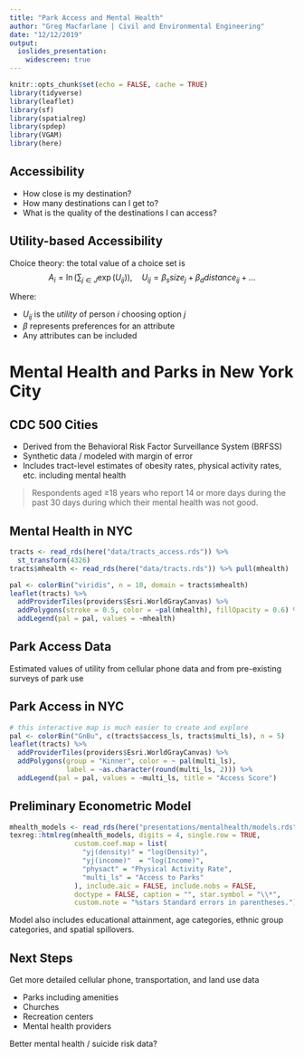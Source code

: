 ```yaml
---
title: "Park Access and Mental Health"
author: "Greg Macfarlane | Civil and Environmental Engineering"
date: "12/12/2019"
output: 
  ioslides_presentation:
    widescreen: true
---
```



```r
knitr::opts_chunk$set(echo = FALSE, cache = TRUE)
library(tidyverse)
library(leaflet)
library(sf)
library(spatialreg)
library(spdep)
library(VGAM)
library(here)
```

## Accessibility{.pause}

 - How close is my destination?
 - How many destinations can I get to?
 - What is the quality of the destinations I can access?

## Utility-based Accessibility
Choice theory: the total value of a choice set is
$$A_i = \ln\left(\sum_{j\in J}\exp(U_{ij})\right), \quad U_{ij} = \beta_s size_j + \beta_d distance_{ij} + \ldots$$

Where:

  - $U_{ij}$ is the *utility* of person $i$ choosing option $j$
  - $\beta$ represents preferences for an attribute
  - Any attributes can be included


# Mental Health and Parks in New York City

## CDC 500 Cities

  - Derived from the Behavioral Risk Factor Surveillance System (BRFSS)
  - Synthetic data / modeled with margin of error
  - Includes tract-level estimates of obesity rates, physical activity rates, etc. including mental health
  
<blockquote>
Respondents aged ≥18 years who report 14 or more days during the past 30 days
during which their mental health was not good.
</blockquote>

## Mental Health in NYC
```r
tracts <- read_rds(here("data/tracts_access.rds")) %>%
  st_transform(4326)
tracts$mhealth <- read_rds(here("data/tracts.rds")) %>% pull(mhealth)
```

```r
pal <- colorBin("viridis", n = 10, domain = tracts$mhealth)
leaflet(tracts) %>%
  addProviderTiles(providers$Esri.WorldGrayCanvas) %>%
  addPolygons(stroke = 0.5, color = ~pal(mhealth), fillOpacity = 0.6) %>%
  addLegend(pal = pal, values = ~mhealth)
```

## Park Access Data

Estimated values of utility from cellular phone data and from pre-existing
surveys of park use

## Park Access in NYC

```r
# this interactive map is much easier to create and explore
pal <- colorBin("GnBu", c(tracts$access_ls, tracts$multi_ls), n = 5)
leaflet(tracts) %>%
  addProviderTiles(providers$Esri.WorldGrayCanvas) %>%
  addPolygons(group = "Kinner", color = ~ pal(multi_ls),
              label = ~as.character(round(multi_ls, 2))) %>%
  addLegend(pal = pal, values = ~multi_ls, title = "Access Score")
```

## Preliminary Econometric Model

```r
mhealth_models <- read_rds(here("presentations/mentalhealth/models.rds"))
texreg::htmlreg(mhealth_models, digits = 4, single.row = TRUE,
                custom.coef.map = list(
                  "yj(density)" = "log(Density)",
                  "yj(income)"  = "log(Income)",
                  "physact" = "Physical Activity Rate",
                  "multi_ls" = "Access to Parks"
                ), include.aic = FALSE, include.nobs = FALSE,
                doctype = FALSE, caption = "", star.symbol = "\\*",
                custom.note = "%stars Standard errors in parentheses.")
```

Model also includes educational attainment, age categories, ethnic group
categories, and spatial spillovers.

## Next Steps

Get more detailed cellular phone, transportation, and land use data

  - Parks including amenities
  - Churches
  - Recreation centers
  - Mental health providers

Better mental health / suicide risk data?
